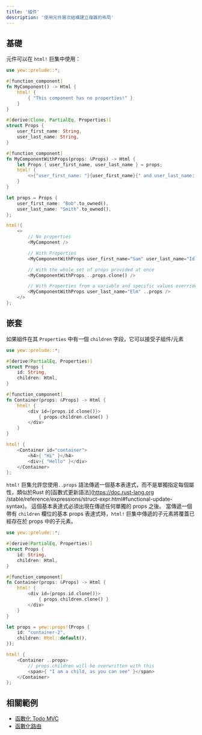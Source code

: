 ```yaml
---
title: '組件'
description: '使用元件層次結構建立複雜的佈局'
---
```


## 基礎

元件可以在 `html!` 巨集中使用：

```rust
use yew::prelude::*;

#[function_component]
fn MyComponent() -> Html {
    html! {
        { "This component has no properties!" }
    }
}

#[derive(Clone, PartialEq, Properties)]
struct Props {
    user_first_name: String,
    user_last_name: String,
}

#[function_component]
fn MyComponentWithProps(props: &Props) -> Html {
    let Props { user_first_name, user_last_name } = props;
    html! {
        <>{"user_first_name: "}{user_first_name}{" and user_last_name: "}{user_last_name}</>
    }
}

let props = Props {
    user_first_name: "Bob".to_owned(),
    user_last_name: "Smith".to_owned(),
};

html!{
    <>
        // No properties
        <MyComponent />

        // With Properties
        <MyComponentWithProps user_first_name="Sam" user_last_name="Idle" />

        // With the whole set of props provided at once
        <MyComponentWithProps ..props.clone() />

        // With Properties from a variable and specific values overridden
        <MyComponentWithProps user_last_name="Elm" ..props />
    </>
};
```

## 嵌套

如果組件在其 `Properties` 中有一個 `children` 字段，它可以接受子組件/元素

```rust title="parent.rs"
use yew::prelude::*;

#[derive(PartialEq, Properties)]
struct Props {
    id: String,
    children: Html,
}

#[function_component]
fn Container(props: &Props) -> Html {
    html! {
        <div id={props.id.clone()}>
            { props.children.clone() }
        </div>
    }
}

html! {
    <Container id="container">
        <h4>{ "Hi" }</h4>
        <div>{ "Hello" }</div>
    </Container>
};
```

`html!` 巨集允許您使用`..props` 語法傳遞一個基本表達式，而不是單獨指定每個屬性，類似於Rust 的[函數式更新語法](https://doc.rust-lang.org /stable/reference/expressions/struct-expr.html#functional-update-syntax)。
這個基本表達式必須出現在傳遞任何單獨的 props 之後。
當傳遞一個帶有 `children` 欄位的基本 props 表達式時，`html!` 巨集中傳遞的子元素將覆蓋已經存在於 props 中的子元素。

```rust
use yew::prelude::*;

#[derive(PartialEq, Properties)]
struct Props {
    id: String,
    children: Html,
}

#[function_component]
fn Container(props: &Props) -> Html {
    html! {
        <div id={props.id.clone()}>
            { props.children.clone() }
        </div>
    }
}

let props = yew::props!(Props {
    id: "container-2",
    children: Html::default(),
});

html! {
    <Container ..props>
        // props.children will be overwritten with this
        <span>{ "I am a child, as you can see" }</span>
    </Container>
};
```

## 相關範例

-   [函數化 Todo MVC](https://github.com/yewstack/yew/tree/master/examples/function_todomvc)
-   [函數化路由](https://github.com/yewstack/yew/tree/master/examples/function_router)
